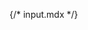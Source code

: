{/* input.mdx */}


<Meta of={comStories} name="Docs"/>

<Title />
<Subtitle />
<Description />

> ### [Bootstrap Documentation on Form Input Controls](https://getbootstrap.com/docs/5.3/forms/form-control)
> * [Form controls](https://getbootstrap.com/docs/5.3/forms/form-control/#example)
> * [Sizing](https://getbootstrap.com/docs/5.3/forms/form-control/#sizing)
> * [Form text](https://getbootstrap.com/docs/5.3/forms/form-control/#form-text)

<Primary />

## Properties
<Controls />

<Stories of={comStories} />

## Attributes:
* `attributes`: Drupal attributes for Image.

## Slots:
* N/A

## Examples:

### Example #1 : Input type of checkbox form element.
```
{% include "varbase_components:input" with {
  type: 'checkbox',
  bs_form_control: false,
  bs_size: '',
  input_utility_classes: ['form-check-input'],
  attributes: attributes
} %}
```

### Example #2 : Input type of Input submit form element.
```
{% include "varbase_components:input" with {
  type: 'submit'
} %}
```

## Source code
[//]: # (Twig Template source code)
<Source code={templateSource} />
